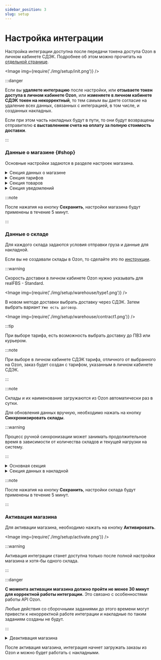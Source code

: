 ```yaml
---
sidebar_position: 3
slug: setup
---
```


# Настройка интеграции

Настройка интеграции доступна после передачи токена доступа Ozon в личном кабинете СДЭК.
Подробнее об этом можно прочитать на [отдельной странице](./ozon-key.mdx).

<Image img={require('./img/setup/init.png')} />

:::danger

Если вы **удаляете интеграцию** после настройки, или **отзываете токен доступа в личном кабинете Ozon**, или
**изменяете в личном кабинете СДЭК токен на некорректный**, то тем самым вы даете согласие на удаление всех данных, связанных с интеграцией, в том числе, и созданных накладных.

Если при этом часть накладных будут в пути, то они будут возвращены отправителю **с выставлением счета на оплату за
полную стоимость доставки**.

:::


### Данные о магазине {#shop}

Основные настройки задаются в разделе настроек магазина.

<details>
    <summary>Секция данных о магазине</summary>

    <Image img={require('./img/setup/shop/main2.png')} />

    Данные из поля названия будут использоваться в качестве продавца в накладной.


</details>

<details>
    <summary>Секция тарифов</summary>

    <Image img={require('./img/setup/shop/tariff.png')} />

    Данные из полей секции будут участвовать в алгоритме определения тарифа, с которым будет создана накладная.

    :::warning

    При выборе тарифов рекомендуется выбирать как можно больше вариантов, включая тариф `DBS` и `Экспресс`.
    Это позволит сократить количество необработанных накладных.

    :::

    Подробнее про алгоритм подбора тарифов можно прочитать в [отдельной статье](./creation.mdx#create).

    <details>
        <summary>Нельзя отключить `Дополнительный сбор за объявленную стоимость`</summary>

        Данная услуга является обязательной для Интернет-Магазинов, поэтому отключить ее нельзя.
        Стоимость товара подтягивается из карточки товара Ozon. Дополнительный сбор рассчитывается
        автоматически на основе стоимости товара.

        Подробнее можно прочитать в [Регламенте возмездного оказания курьерских услуг](https://www.cdek.ru/ru/oferta/).

    </details>

</details>

<details>
    <summary>Секция товаров</summary>

    <Image img={require('./img/setup/shop/goods.png')} />

    :::info

    Данная секция не является обязательной к заполнению.

    :::

    Если у карточки товара в Ozon не указан параметр, то будет использоваться значение из поля в данной
    секции для вычисления стоимости доставки.

</details>

<details>
    <summary>Секция уведомлений</summary>

    <Image img={require('./img/setup/shop/notifications.png')} />

    :::info

    Данная секция не является обязательной к заполнению.

    :::

    Настройки в данной секции позволяют оперативно получать уведомления, связанные с интеграцией.

    - Об ошибках: каждый раз при попытке создания накладной, если возникла ошибка, будет отправлено сообщение
    - О заказах: в соответствии с выбранными настройками, будет отправлен список обработанных заказов и созданных к
    ним накладных
    - Новости: при добавлении новых функций или изменении работы интеграции, будет отправлено сообщение с описанием изменений

    :::note

    В настоящий момент работает только рассылка уведомлений об ошибках на почту.

    :::
</details>

:::note

После нажатия на кнопку **Сохранить**, настройки магазина будут применены в течение 5 минут.

:::

### Данные о складе

Для каждого склада задаются условия отправки груза и данные для накладной.

Если вы не создавали склады в Ozon, то сделайте это по [инструкции](https://seller-edu.ozon.ru/rfbs/logistics-settings).

:::warning

Скорость доставки в личном кабинете Ozon нужно указывать для realFBS - Standard.

<Image img={require('./img/setup/warehouse/type1.png')} />

В новом методе доставки выбрать доставку через CДЭК.
Затем выбрать вариант `Уже есть договор`.

<Image img={require('./img/setup/warehouse/contract1.png')} />

:::tip

При выборе тарифа, есть возможность выбрать доставку до ПВЗ или курьером.

:::note

При выборе в личном кабинете СДЭК тарифа, отличного от выбранного на Ozon, заказ будет создан с тарифом, указанным в
личном кабинете СДЭК.

:::


:::note

Склады и их наименование загружаются из Ozon автоматически раз в сутки.

Для обновления данных вручную, необходимо нажать на кнопку **Синхронизировать склады**.

:::warning

Процесс ручной синхронизации может занимать продолжительное время в зависимости от количества складов и текущей
нагрузки на систему.

:::

<details>
    <summary>Основная секция</summary>

    <Image img={require('./img/setup/warehouse/main.png')} />

    В данной секции можно активировать/деактивировать интеграцию для склада, а также задать город, в котором склад
    находится.

    :::note

    В настоящий момент вызов курьера на ваш склад через данную интеграцию недоступен.

    :::

    :::info

    Заказы, созданные покупателями для деактивированного склада, не будут загружаться из Ozon.

    :::

</details>

<details>
    <summary>Секция данных в накладной</summary>

    <Image img={require('./img/setup/warehouse/info.png')} />

    Данные из полей будут подставляться в блок отправителя в накладную.

    Обязательными к заполнению являются поля `ФИО`, `Телефон` и `Email`.

</details>

:::note

После нажатия на кнопку **Сохранить**, настройки склада будут применены в течение 5 минут.

:::

### Активация магазина

Для активации магазина, необходимо нажать на кнопку **Активировать**.

<Image img={require('./img/setup/activate.png')} />

:::warning

Активация интеграции станет доступна только после полной настройки магазина и хотя-бы одного склада.

:::

:::danger

**С момента активации магазина должно пройти не менее 30 минут для корректной работы интеграции.**
Это связано с особенностями работы API Ozon.

Любые действия со сборочными заданиями до этого времени могут привести к некорректной работе интеграции и накладные по
таким заданиям созданы не будут.

:::

<details>
    <summary>Деактивация магазина</summary>

    Для деактивации магазина, необходимо нажать на кнопку **Деактивировать**.

    <Image img={require('./img/setup/deactivate.png')} />

    :::note

    Магазин деактивируется в течение 5 минут.

    :::

</details>

После активация магазина, интеграция начнет загружать заказы из Ozon и можно будет работать с
накладными.
